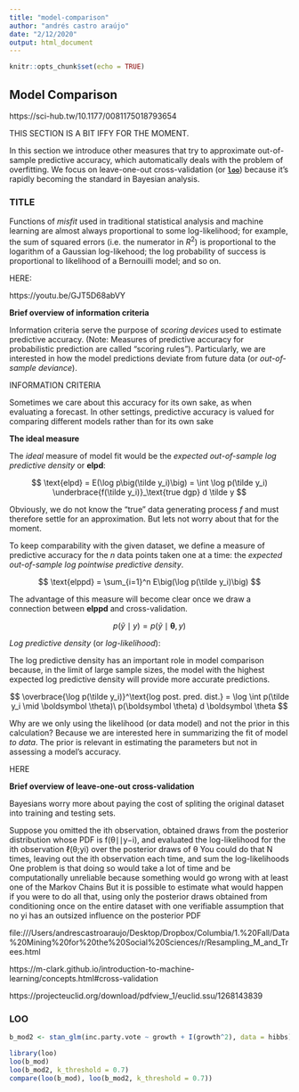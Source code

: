 ```yaml
---
title: "model-comparison"
author: "andrés castro araújo"
date: "2/12/2020"
output: html_document
---
```


```r
knitr::opts_chunk$set(echo = TRUE)
```

## Model Comparison

https://sci-hub.tw/10.1177/0081175018793654

THIS SECTION IS A BIT IFFY FOR THE MOMENT.


In this section we introduce other measures that try to approximate out-of-sample predictive accuracy, which automatically deals with the problem of overfitting. We focus on leave-one-out cross-validation (or [__`loo`__](https://mc-stan.org/loo/index.html)) because it's rapidly becoming the standard in Bayesian analysis. 


### TITLE

Functions of _misfit_ used in traditional statistical analysis and machine learning are almost always proportional to some log-likelihood; for example, the sum of squared errors (i.e. the numerator in $R^2$) is proportional to the logarithm of a Gaussian log-likehood; the log probability of success is proportional to likelihood of a Bernouilli model; and so on.

HERE:

https://youtu.be/GJT5D68abVY


**Brief overview of information criteria**

Information criteria serve the purpose of _scoring devices_  used to estimate predictive accuracy. (Note: Measures of predictive accuracy for probabilistic prediction are called "scoring rules"). Particularly, we are interested in how the model predictions deviate from future data (or _out-of-sample deviance_). 


INFORMATION CRITERIA

Sometimes we care about this accuracy for its own sake, as when evaluating a forecast. In other settings, predictive accuracy is valued for comparing different models rather than for its own sake

**The ideal measure**

The _ideal_ measure of model fit would be the _expected out-of-sample log predictive density_ or __elpd__:

$$
\text{elpd} = E(\log p\big(\tilde y_i)\big) = \int \log p(\tilde y_i) \underbrace{f(\tilde y_i)}_\text{true dgp} d \tilde y
$$

Obviously, we do not know the "true" data generating process $f$ and must therefore settle for an approximation. But lets not worry about that for the moment. 

To keep comparability with the given dataset, we  define a measure of predictive accuracy for the $n$ data points taken one at a time: the _expected out-of-sample log pointwise predictive density_.

$$
\text{elppd} = \sum_{i=1}^n E\big(\log p(\tilde y_i)\big)
$$

The advantage of this measure will become clear once we draw a connection between __elppd__ and cross-validation. 


$$
p(\tilde y \mid y ) = p(\tilde y \mid \boldsymbol \theta, y)
$$

_Log predictive density_ (or _log-likelihood_):

The log predictive density has an important role in model comparison because, in the limit of large sample sizes, the model with the highest expected log predictive density will provide more accurate predictions.

$$
 \overbrace{\log p(\tilde y_i)}^\text{log post. pred. dist.} = \log \int p(\tilde y_i \mid \boldsymbol \theta)\ p(\boldsymbol \theta) d \boldsymbol \theta
$$

Why are we only using the likelihood (or data model) and not the prior in this calculation? Because we are interested here in summarizing the fit of model _to data_. The prior is relevant in estimating the parameters but not in assessing a model's accuracy.



HERE

**Brief overview of leave-one-out cross-validation**

Bayesians worry more about paying the cost of spliting the original dataset into training and testing sets.





Suppose you omitted the ith observation, obtained draws from the posterior distribution whose PDF is f(θ∣∣y−i), and evaluated the log-likelihood for the ith observation ℓ(θ;yi) over the posterior draws of θ
You could do that N times, leaving out the ith observation each time, and sum the log-likelihoods
One problem is that doing so would take a lot of time and be computationally unreliable because something would go wrong with at least one of the Markov Chains
But it is possible to estimate what would happen if you were to do all that, using only the posterior draws obtained from conditioning once on the entire dataset with one verifiable assumption that no yi has an outsized influence on the posterior PDF




file:///Users/andrescastroaraujo/Desktop/Dropbox/Columbia/1.%20Fall/Data%20Mining%20for%20the%20Social%20Sciences/r/Resampling_M_and_Trees.html


https://m-clark.github.io/introduction-to-machine-learning/concepts.html#cross-validation


https://projecteuclid.org/download/pdfview_1/euclid.ssu/1268143839

### LOO

```r
b_mod2 <- stan_glm(inc.party.vote ~ growth + I(growth^2), data = hibbs)

library(loo)
loo(b_mod)
loo(b_mod2, k_threshold = 0.7)
compare(loo(b_mod), loo(b_mod2, k_threshold = 0.7))
```



